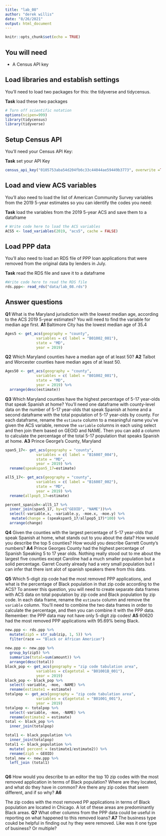 ```yaml
---
title: "lab_08"
author: "derek willis"
date: "8/26/2021"
output: html_document
---
```


```r
knitr::opts_chunk$set(echo = TRUE)
```

## You will need

* A Census API key

## Load libraries and establish settings

You'll need to load two packages for this: the tidyverse and tidycensus.

**Task** load these two packages

```r
# Turn off scientific notation
options(scipen=999)
library(tidycensus)
library(tidyverse)
```

## Setup Census API

You'll need your Census API Key:

**Task** set your API Key

```r
census_api_key("0105753aba54d204fb6c33c44044ae59449b3773", overwrite =TRUE)
```

## Load and view ACS variables

You'll also need to load the list of American Community Survey variables from the 2019 5-year estimates so you can identify the codes you need:

**Task** load the variables from the 2019 5-year ACS and save them to a dataframe

```r
# Write code here to load the ACS variables
ACS5 <- load_variables(2019, "acs5", cache = FALSE)
```

## Load PPP data

You'll also need to load an RDS file of PPP loan applications that were removed from the original data by lenders in July.

**Task** read the RDS file and save it to a dataframe

```r
#Write code here to read the RDS file
rds.ppp<- read_rds("data/lab_08.rds")
```

## Answer questions

**Q1** What is the Maryland jurisdiction with the lowest median age, according to the ACS 2019 5-year estimates? You will need to find the variable for median age first.
**A1**
Baltimore City has the lowest median age of 35.4
```r
Ages5 <- get_acs(geography = "county",
              variables = c( label = "B01002_001"),
              state = "MD",
              year = 2019)

```

**Q2** Which Maryland counties have a median age of at least 50?
**A2**
Talbot and Worcester counties have median ages of at least 50.
```r
Ages50 <- get_acs(geography = "county",
              variables = c( label = "B01002_001"),
              state = "MD",
              year = 2019) %>%
  arrange(desc(estimate))
```

**Q3** Which Maryland counties have the highest percentage of 5-17 year-olds that speak Spanish at home? You'll need one dataframe with county-level data on the number of 5-17 year-olds that speak Spanish at home and a second dataframe with the total population of 5-17 year-olds by county. For each dataframe, rename the `estimate` column to a meaningful name you've given the ACS variable, remove the `variable` columns in each using select and then join them based on GEOID and NAME. Then you can add a column to calculate the percentage of the total 5-17 population that speaks Spanish at home.
**A3**
Prince George's County, Maryland
```r
span5_17<- get_acs(geography = "county",
              variables = c( label = "B16007_004"),
              state = "MD",
              year = 2019) %>%
  rename(speakspan5_17=estimate)

all5_17<- get_acs(geography = "county",
              variables = c( label = "B16007_002"),
              state = "MD",
              year = 2019) %>%
  rename(allpop5_17=estimate)

percent_spanish<-all5_17 %>%
  inner_join(span5_17, by=c("GEOID", "NAME"))%>%
  select(-variable.x, -variable.y, -moe.x, -moe.y) %>%
   mutate(change = (speakspan5_17/allpop5_17)*100) %>%
  arrange(change)
```

**Q4** Given the counties with the largest percentage of 5-17 year-olds that speak Spanish at home, what stands out to you about the data? How would you describe the top 5 counties? How would you describe Garrett County's numbers?
**A4**
Prince Georges County had the highest percentage of Spanish Speaking 5 to 17 year olds. Nothing really stood out to me about the largest five counties except Caroline had a much smaller population but a solid percentage. Garret County already had a very small population but I can infer that there isnt alot of spanish speakers there from this data.

**Q5** Which 5-digit zip code had the most removed PPP applications, and what is the percentage of Black population in that zip code according to the ACS? To answer this question, you will need to create separate data frames with ACS data on total population by zip code and Black population by zip code. In each data frame, rename the `estimate` column and remove the `variable` column. You'll need to combine the two data frames in order to calculate the percentage, and then you can combine it with the PPP data. Remember: the PPP data may not have only 5-digit zip codes!
**A5**
60620 had the most removed PPP applications with 95.69% being Black.
```r
new.ppp <- rds.ppp %>%
  mutate(zip5 = str_sub(zip, 1, 5)) %>%
  filter(race == "Black or African American")
  
new.ppp <- new.ppp %>%
  group_by(zip5) %>%
  summarize(total=sum(amount)) %>%
  arrange(desc(total))
black_pop <- get_acs(geography = "zip code tabulation area",
              variables = c(agetotal = "B01001B_001"),
              year = 2019)  
black_pop <- black_pop %>%
  select(-variable, -moe, -NAME) %>%
  rename(estimate1 = estimate)
totalpop <- get_acs(geography = "zip code tabulation area",
              variables = c(agetotal = "B01001_001"),
              year = 2019)  
totalpop <- totalpop %>%
  select(-variable, -moe, -NAME) %>%
  rename(estimate2 = estimate)
total <- black_pop %>%
  inner_join(totalpop)

total1 <- black_population %>%
  inner_join(totalpop)
total1 <- black_population %>%
  mutate( percent = (estimate1/estimate2)) %>%
  rename(zip5 = GEOID)
total_new <- new.ppp %>%
  left_join (total1)
 
```

**Q6** How would you describe to an editor the top 10 zip codes with the most removed application in terms of Black population? Where are they located, and what do they have in common? Are there any zip codes that seem different, and if so why?
**A6**

The zip codes with the most removed PP applications in terms of Black population are located in Chicago. A lot of these areas are predominantly Black areas.
**Q7** What other columns from the PPP data could be useful in reporting on what happened to this removed loans?
**A7**
The business type coukd be helpful in finding out hy they were removed. Like was it one type of business? Or multiple?